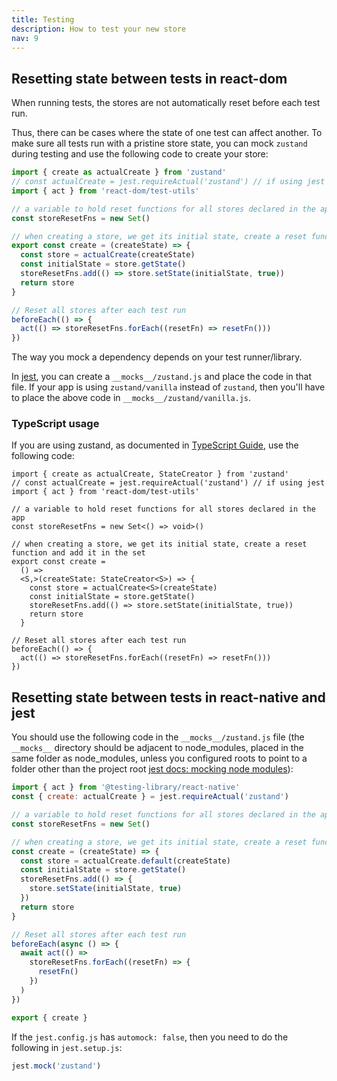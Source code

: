 ```yaml
---
title: Testing
description: How to test your new store
nav: 9
---
```


## Resetting state between tests in **react-dom**

When running tests, the stores are not automatically reset before each test run.

Thus, there can be cases where the state of one test can affect another. To make sure all tests run with a pristine store state, you can mock `zustand` during testing and use the following code to create your store:

```jsx
import { create as actualCreate } from 'zustand'
// const actualCreate = jest.requireActual('zustand') // if using jest
import { act } from 'react-dom/test-utils'

// a variable to hold reset functions for all stores declared in the app
const storeResetFns = new Set()

// when creating a store, we get its initial state, create a reset function and add it in the set
export const create = (createState) => {
  const store = actualCreate(createState)
  const initialState = store.getState()
  storeResetFns.add(() => store.setState(initialState, true))
  return store
}

// Reset all stores after each test run
beforeEach(() => {
  act(() => storeResetFns.forEach((resetFn) => resetFn()))
})
```

The way you mock a dependency depends on your test runner/library.

In [jest](https://jestjs.io/), you can create a `__mocks__/zustand.js` and place the code in that file. If your app is using `zustand/vanilla` instead of `zustand`, then you'll have to place the above code in `__mocks__/zustand/vanilla.js`.

### TypeScript usage

If you are using zustand, as documented in [TypeScript Guide](./typescript.md), use the following code:

```tsx
import { create as actualCreate, StateCreator } from 'zustand'
// const actualCreate = jest.requireActual('zustand') // if using jest
import { act } from 'react-dom/test-utils'

// a variable to hold reset functions for all stores declared in the app
const storeResetFns = new Set<() => void>()

// when creating a store, we get its initial state, create a reset function and add it in the set
export const create =
  () =>
  <S,>(createState: StateCreator<S>) => {
    const store = actualCreate<S>(createState)
    const initialState = store.getState()
    storeResetFns.add(() => store.setState(initialState, true))
    return store
  }

// Reset all stores after each test run
beforeEach(() => {
  act(() => storeResetFns.forEach((resetFn) => resetFn()))
})
```

## Resetting state between tests in **react-native** and **jest**

You should use the following code in the `__mocks__/zustand.js` file (the `__mocks__` directory should be adjacent to node_modules, placed in the same folder as node_modules, unless you configured roots to point to a folder other than the project root [jest docs: mocking node modules](https://jestjs.io/docs/manual-mocks#mocking-node-modules)):

```js
import { act } from '@testing-library/react-native'
const { create: actualCreate } = jest.requireActual('zustand')

// a variable to hold reset functions for all stores declared in the app
const storeResetFns = new Set()

// when creating a store, we get its initial state, create a reset function and add it in the set
const create = (createState) => {
  const store = actualCreate.default(createState)
  const initialState = store.getState()
  storeResetFns.add(() => {
    store.setState(initialState, true)
  })
  return store
}

// Reset all stores after each test run
beforeEach(async () => {
  await act(() =>
    storeResetFns.forEach((resetFn) => {
      resetFn()
    })
  )
})

export { create }
```

If the `jest.config.js` has `automock: false`, then you need to do the following in `jest.setup.js`:

```js
jest.mock('zustand')
```
